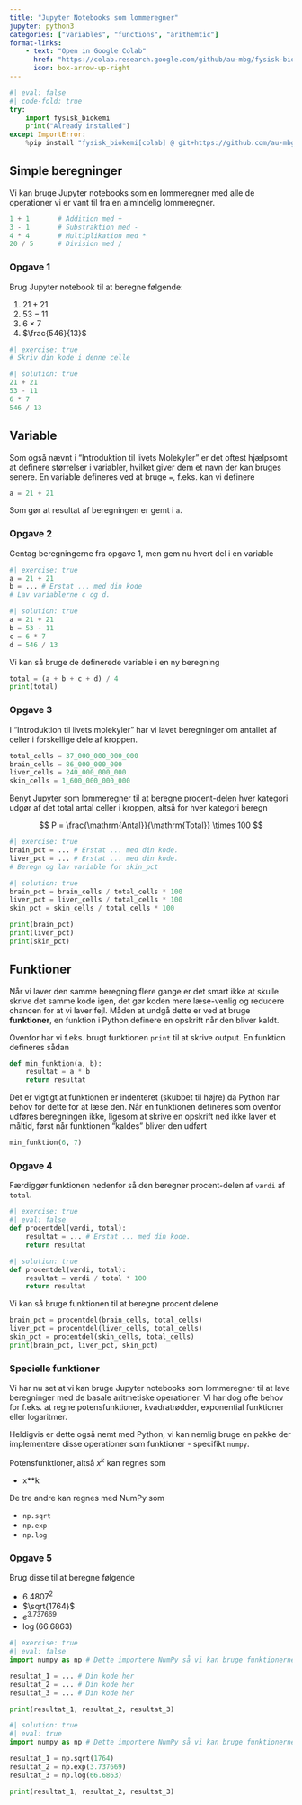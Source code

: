 ```yaml
---
title: "Jupyter Notebooks som lommeregner"
jupyter: python3
categories: ["variables", "functions", "arithemtic"]
format-links:
    - text: "Open in Google Colab"
      href: "https://colab.research.google.com/github/au-mbg/fysisk-biokemi/blob/built_notebooks/built_notebooks/student/notebook_1.ipynb"
      icon: box-arrow-up-right
---
```


``` python
#| eval: false
#| code-fold: true
try:
    import fysisk_biokemi
    print("Already installed")
except ImportError:
    %pip install "fysisk_biokemi[colab] @ git+https://github.com/au-mbg/fysisk-biokemi.git"
```

## Simple beregninger

Vi kan bruge Jupyter notebooks som en lommeregner med alle de operationer vi er 
vant til fra en almindelig lommeregner.

```python
1 + 1       # Addition med +
3 - 1       # Substraktion med - 
4 * 4       # Multiplikation med *
20 / 5      # Division med /
```

### Opgave 1 

Brug Jupyter notebook til at beregne følgende: 

1. $21 + 21$
2. $53 - 11$
3. $6 \times 7$
4. $\frac{546}{13}$

```python
#| exercise: true
# Skriv din kode i denne celle
```

```python
#| solution: true
21 + 21
53 - 11
6 * 7
546 / 13
```

## Variable 

Som også nævnt i "Introduktion til livets Molekyler" er det oftest hjælpsomt at definere 
størrelser i variabler, hvilket giver dem et navn der kan bruges senere. 
En variable defineres ved at bruge `=`, f.eks. kan vi definere 

```python
a = 21 + 21
```
Som gør at resultat af beregningen er gemt i `a`. 

### Opgave 2 

Gentag beregningerne fra opgave 1, men gem nu hvert del i en variable

```python
#| exercise: true
a = 21 + 21 
b = ... # Erstat ... med din kode
# Lav variablerne c og d. 
```

```python
#| solution: true
a = 21 + 21 
b = 53 - 11
c = 6 * 7
d = 546 / 13
```

Vi kan så bruge de definerede variable i en ny beregning

```python
total = (a + b + c + d) / 4
print(total)
```

### Opgave 3

I "Introduktion til livets molekyler" har vi lavet beregninger om antallet af celler i forskellige
dele af kroppen. 

```python
total_cells = 37_000_000_000_000
brain_cells = 86_000_000_000
liver_cells = 240_000_000_000
skin_cells = 1_600_000_000_000
```

Benyt Jupyter som lommeregner til at beregne procent-delen hver kategori udgør af det 
total antal celler i kroppen, altså for hver kategori beregn 

$$
P = \frac{\mathrm{Antal}}{\mathrm{Total}} \times 100
$$

```python
#| exercise: true
brain_pct = ... # Erstat ... med din kode.
liver_pct = ... # Erstat ... med din kode.
# Beregn og lav variable for skin_pct
```

```python
#| solution: true
brain_pct = brain_cells / total_cells * 100
liver_pct = liver_cells / total_cells * 100
skin_pct = skin_cells / total_cells * 100
```

```python
print(brain_pct)
print(liver_pct)
print(skin_pct)
```

## Funktioner 

Når vi laver den samme beregning flere gange er det smart ikke at skulle skrive det 
samme kode igen, det gør koden mere læse-venlig og reducere chancen for at vi laver fejl. 
Måden at undgå dette er ved at bruge **funktioner**, en funktion i Python definere en opskrift 
når den bliver kaldt. 

Ovenfor har vi f.eks. brugt funktionen `print` til at skrive output. En funktion defineres sådan

```python
def min_funktion(a, b):
    resultat = a * b 
    return resultat
```
Det er vigtigt at funktionen er indenteret (skubbet til højre) da Python har behov for dette 
for at læse den. Når en funktionen defineres som ovenfor udføres beregningen ikke, 
ligesom at skrive en opskrift ned ikke laver et måltid, først når funktionen "kaldes"
bliver den udført
```python
min_funktion(6, 7)
```

### Opgave 4 

Færdiggør funktionen nedenfor så den beregner procent-delen af `værdi` af `total`. 

```python
#| exercise: true
#| eval: false
def procentdel(værdi, total):
    resultat = ... # Erstat ... med din kode.
    return resultat
```
```python
#| solution: true
def procentdel(værdi, total):
    resultat = værdi / total * 100
    return resultat
```


Vi kan så bruge funktionen til at beregne procent delene

```python
brain_pct = procentdel(brain_cells, total_cells)
liver_pct = procentdel(liver_cells, total_cells)
skin_pct = procentdel(skin_cells, total_cells)
print(brain_pct, liver_pct, skin_pct)
```

### Specielle funktioner

Vi har nu set at vi kan bruge Jupyter notebooks som lommeregner til at lave 
beregninger med de basale aritmetiske operationer. Vi har dog ofte behov 
for f.eks. at regne potensfunktioner, kvadratrødder, exponential funktioner eller logaritmer. 

Heldigvis er dette også nemt med Python, vi kan nemlig bruge en pakke der 
implementere disse operationer som funktioner - specifikt `numpy`. 

Potensfunktioner, altså $x^k$ kan regnes som 

- x**k

De tre andre kan regnes med NumPy som 

- `np.sqrt`
- `np.exp`
- `np.log`

### Opgave 5

Brug disse til at beregne følgende

- $6.4807^2$
- $\sqrt{1764}$
- $e^{3.737669}$
- $\log{(66.6863)}$

```python
#| exercise: true
#| eval: false
import numpy as np # Dette importere NumPy så vi kan bruge funktionerne.

resultat_1 = ... # Din kode her
resultat_2 = ... # Din kode her
resultat_3 = ... # Din kode her

print(resultat_1, resultat_2, resultat_3)
```

```python
#| solution: true
#| eval: true
import numpy as np # Dette importere NumPy så vi kan bruge funktionerne.

resultat_1 = np.sqrt(1764)
resultat_2 = np.exp(3.737669)
resultat_3 = np.log(66.6863)

print(resultat_1, resultat_2, resultat_3)
```


